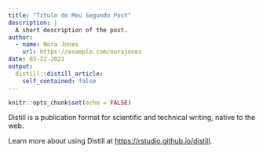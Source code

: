 ```yaml
---
title: "Título do Meu Segundo Post"
description: |
  A short description of the post.
author:
  - name: Nora Jones
    url: https://example.com/norajones
date: 03-22-2021
output:
  distill::distill_article:
    self_contained: false
---
```



```r
knitr::opts_chunk$set(echo = FALSE)
```

Distill is a publication format for scientific and technical writing, native to the web.

Learn more about using Distill at <https://rstudio.github.io/distill>.


